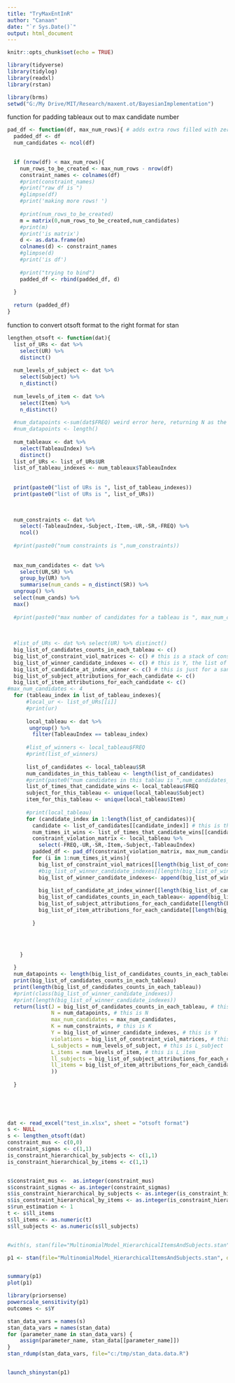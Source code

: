 ```yaml
---
title: "TryMaxEntInR"
author: "Canaan"
date: "`r Sys.Date()`"
output: html_document
---
```


```r
knitr::opts_chunk$set(echo = TRUE)

library(tidyverse)
library(tidylog)
library(readxl)
library(rstan)

library(brms)
setwd("G:/My Drive/MIT/Research/maxent.ot/BayesianImplementation")

```




function for padding tableaux out to max candidate number

```r

pad_df <- function(df, max_num_rows){ # adds extra rows filled with zero violations for sub-maximal constraint matrixes - that is, for tableaux   that have fewer than the maximum number of columns
  padded_df <- df
  num_candidates <- ncol(df)
  

  if (nrow(df) < max_num_rows){
    num_rows_to_be_created <- max_num_rows - nrow(df)
    constraint_names <- colnames(df)
    #print(constraint_names)
    #print("raw df is ")
    #glimpse(df)
    #print('making more rows! ')
    
    #print(num_rows_to_be_created)
    m = matrix(0,num_rows_to_be_created,num_candidates)
    #print(m)
    #print('is matrix')
    d <- as.data.frame(m)
    colnames(d) <- constraint_names
    #glimpse(d)
    #print('is df')
    
    #print("trying to bind")
    padded_df <- rbind(padded_df, d)
    
  }
  
  return (padded_df)
}

```


function to convert otsoft format to the right format for stan

```r

  
lengthen_otsoft <- function(dat){
  list_of_URs <- dat %>% 
    select(UR) %>% 
    distinct()
  
  num_levels_of_subject <- dat %>% 
    select(Subject) %>% 
    n_distinct()
  
  num_levels_of_item <- dat %>% 
    select(Item) %>% 
    n_distinct()
  
  #num_datapoints <-sum(dat$FREQ) weird error here, returning N as the length of the number of tableau at the end
  #num_datapoints <- length()
  
  num_tableaux <- dat %>% 
    select(TableauIndex) %>% 
    distinct()
  list_of_URs <- list_of_URs$UR
  list_of_tableau_indexes <- num_tableaux$TableauIndex
  
  
  print(paste0("list of URs is ", list_of_tableau_indexes))
  print(paste0("list of URs is ", list_of_URs))

  
  
  num_constraints <- dat %>% 
    select(-TableauIndex,-Subject,-Item,-UR,-SR,-FREQ) %>% 
    ncol()
  
  #print(paste0("num constraints is ",num_constraints))
  
  
  max_num_candidates <- dat %>% 
    select(UR,SR) %>% 
    group_by(UR) %>% 
    summarise(num_cands = n_distinct(SR)) %>% 
  ungroup() %>% 
  select(num_cands) %>% 
  max()
  
  #print(paste0("max number of candidates for a tableau is ", max_num_candidates))
  
  
  
  #list_of_URs <- dat %>% select(UR) %>% distinct()
  big_list_of_candidates_counts_in_each_tableau <- c()
  big_list_of_constraint_viol_matrices <- c() # this is a stack of constraint violation matrixes, padded out to the max
  big_list_of_winner_candidate_indexes <- c() # this is Y, the list of winning candidate IDs (just the linear number in the tableau) coming out of each individual tableau competition
  big_list_of_candidate_at_index_winner <- c() # this is just for a sanity check
  big_list_of_subject_attributions_for_each_candidate <- c()
  big_list_of_item_attributions_for_each_candidate <- c()
#max_num_candidates <- 4
  for (tableau_index in list_of_tableau_indexes){
      #local_ur <- list_of_URs[[i]]
      #print(ur)
      
      local_tableau <- dat %>%
       ungroup() %>% 
        filter(TableauIndex == tableau_index)
      
      #list_of_winners <- local_tableau$FREQ
      #print(list_of_winners)
      
      list_of_candidates <- local_tableau$SR
      num_candidates_in_this_tableau <- length(list_of_candidates)
      #print(paste0("num candidates in this tablau is ",num_candidates_in_this_tableau))
      list_of_times_that_candidate_wins <- local_tableau$FREQ
      subject_for_this_tableau <- unique(local_tableau$Subject)
      item_for_this_tableau <- unique(local_tableau$Item)
      
      #print(local_tableau)
      for (candidate_index in 1:length(list_of_candidates)){
        candidate <- list_of_candidates[[candidate_index]] # this is the SR
        num_times_it_wins <- list_of_times_that_candidate_wins[[candidate_index]] # this is its frequency
        constraint_violation_matrix <- local_tableau %>%
          select(-FREQ,-UR,-SR,-Item,-Subject,-TableauIndex)
        padded_df <- pad_df(constraint_violation_matrix, max_num_candidates)
        for (i in 1:num_times_it_wins){
          big_list_of_constraint_viol_matrices[[length(big_list_of_constraint_viol_matrices)+1]] <- as.matrix(padded_df)
          #big_list_of_winner_candidate_indexes[[length(big_list_of_winner_candidate_indexes)+1]] <- candidate_index
          big_list_of_winner_candidate_indexes<- append(big_list_of_winner_candidate_indexes,candidate_index)
          
          big_list_of_candidate_at_index_winner[[length(big_list_of_candidate_at_index_winner)+1]]<- candidate
          big_list_of_candidates_counts_in_each_tableau<- append(big_list_of_candidates_counts_in_each_tableau,num_candidates_in_this_tableau)
          big_list_of_subject_attributions_for_each_candidate[[length(big_list_of_subject_attributions_for_each_candidate)+1]] <- subject_for_this_tableau
          big_list_of_item_attributions_for_each_candidate[[length(big_list_of_item_attributions_for_each_candidate)+1]] <- item_for_this_tableau
          
        }
  
  


    }

  }
  num_datapoints <- length(big_list_of_candidates_counts_in_each_tableau)
  print(big_list_of_candidates_counts_in_each_tableau)
  print(length(big_list_of_candidates_counts_in_each_tableau))
  #print(class(big_list_of_winner_candidate_indexes))
  #print(length(big_list_of_winner_candidate_indexes))
  return(list(J = big_list_of_candidates_counts_in_each_tableau, # this is J
              N = num_datapoints, # this is N
              max_num_candidates = max_num_candidates,
              K = num_constraints, # this is K
              Y = big_list_of_winner_candidate_indexes, # this is Y
              violations = big_list_of_constraint_viol_matrices, # this is violations
              L_subjects = num_levels_of_subject, # this is L_subject
              L_items = num_levels_of_item, # this is L_item
              ll_subjects = big_list_of_subject_attributions_for_each_candidate,
              ll_items = big_list_of_item_attributions_for_each_candidate
              ))  
    
  }
  
  
  



```



```r

dat <- read_excel("test_in.xlsx", sheet = "otsoft format")
s <- NULL
s <- lengthen_otsoft(dat)
constraint_mus <- c(0,0) 
constraint_sigmas <- c(1,1)
is_constraint_hierarchical_by_subjects <- c(1,1)
is_constraint_hierarchical_by_items <- c(1,1)


s$constraint_mus <-  as.integer(constraint_mus)
s$constraint_sigmas <- as.integer(constraint_sigmas)
s$is_constraint_hierarchical_by_subjects <- as.integer(is_constraint_hierarchical_by_subjects)
s$is_constraint_hierarchical_by_items <- as.integer(is_constraint_hierarchical_by_items)
s$run_estimation <- 1
t <- s$ll_items
s$ll_items <- as.numeric(t)
s$ll_subjects <- as.numeric(s$ll_subjects)


#with(s, stan(file="MultinomialModel_HierarchicalItemsAndSubjects.stan", iter=4000, chains=4, seed=3))

p1 <- stan(file="MultinomialModel_HierarchicalItemsAndSubjects.stan", data=s, iter=4000, chains=4, seed=3, thin = 1, cores = 4,control = list(adapt_delta = 0.8, max_treedepth = 10))


summary(p1)
plot(p1)

library(priorsense)
powerscale_sensitivity(p1)
outcomes <- s$Y

stan_data_vars = names(s)
stan_data_vars = names(stan_data)
for (parameter_name in stan_data_vars) {
    assign(parameter_name, stan_data[[parameter_name]])
}
stan_rdump(stan_data_vars, file="c:/tmp/stan_data.data.R")


launch_shinystan(p1)

```



